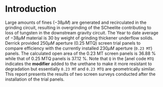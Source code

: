 # Introduction

Large amounts of fines ($-38 \mu M$) are generated and recirculated in the grinding circuit, resulting in overgrinding of the SCheelite contributing to loss of tungsten in the downstream gravity circuit.
The Year to date average of $-38 \mu M$ material is $30 %$ by weight of grinding thickener underflow solids.
Derrick provided $250 \mu M$ aperture (0.25 MTQ) screen trial panels to compare efficiency with the currently installed $230 \mu M$ aperture (`0.23 MT`) panels. 
The calculated open area of the 0.23 MT screen panels is 36.88 % while that of 0.25 MTQ panels is 37.12 %. Note that `Q` in the [anel code `MTQ` indicates the **modifier** added to the urethane to make it more resistant to degradation but essentially `0.23 MT` and `0.23 MTQ` are geometrically similar.  This report presents the results of two screen surveys conducted after the installation of the trial panels. 